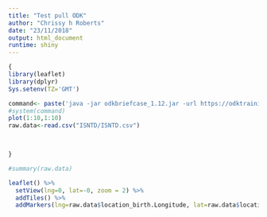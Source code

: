 ```yaml
---
title: "Test pull ODK"
author: "Chrissy h Roberts"
date: "23/11/2018"
output: html_document
runtime: shiny
---
```


```r
{
library(leaflet)
library(dplyr)
Sys.setenv(TZ='GMT')

command<- paste('java -jar odkbriefcase_1.12.jar -url https://odktraining.odk.lshtm.ac.uk/odktraining/ -p lshtm -u admin -oc -id ISNTD -ed ./ISNTD -sd ./ISNTD -f ISNTD.csv')
#system(command)
plot(1:10,1:10)
raw.data<-read.csv("ISNTD/ISNTD.csv")


  
}
```


```r
#summary(raw.data)
```

```r
leaflet() %>%
  setView(lng=0, lat=-0, zoom = 2) %>% 
  addTiles() %>%
  addMarkers(lng=raw.data$location_birth.Longitude, lat=raw.data$location_birth.Latitude, popup=raw.data$first_name) 

```
